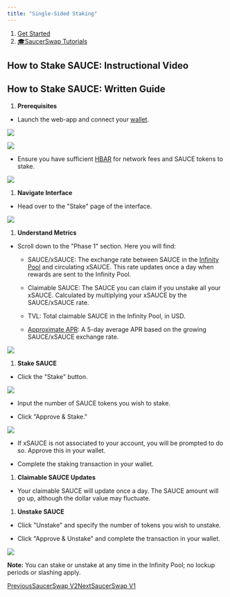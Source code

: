 ```yaml
---
title: "Single-Sided Staking"
---
```


1. [Get Started](/get-started)
2. [🎓SaucerSwap Tutorials](/get-started/saucerswap-tutorials)

## How to Stake SAUCE: Instructional Video

## How to Stake SAUCE: Written Guide

1. **Prerequisites**

* Launch the web-app and connect your [wallet](/get-started/hedera-guide/create-hedera-wallet).

![](/images/get-started/saucerswap-tutorials/files%2Fv0%2Fb%2Fgitbook-x-prod.appspot.com%2Fo%2Fspaces%252F5hXF6kx1TaOoCMAhLCv3%252Fuploads%252FtM3KPVclTUXsiGglf1QW%252FConnect%2520Wallet.png)

<Frame caption="HashPack was used in this example.">
  <img src="/images/get-started/saucerswap-tutorials/files%2Fv0%2Fb%2Fgitbook-x-prod.appspot.com%2Fo%2Fspaces%252F5hXF6kx1TaOoCMAhLCv3%252Fuploads%252FOemNNV6QmjyWDP1OztL0%252FConnect%2520Wallet%25202.png" />
</Frame>

* Ensure you have sufficient [HBAR](/get-started/hedera-guide/get-hbar) for network fees and SAUCE tokens to stake.

![](/images/get-started/saucerswap-tutorials/files%2Fv0%2Fb%2Fgitbook-x-prod.appspot.com%2Fo%2Fspaces%252F5hXF6kx1TaOoCMAhLCv3%252Fuploads%252FwelOQuWpsuR89dXi55F8%252FPortfolio%2520-%2520Tokens.png)

1. **Navigate Interface**

* Head over to the "Stake" page of the interface.

![](/images/get-started/saucerswap-tutorials/files%2Fv0%2Fb%2Fgitbook-x-prod.appspot.com%2Fo%2Fspaces%252F5hXF6kx1TaOoCMAhLCv3%252Fuploads%252Fr4jKM4gPlbcNGKz5eCnD%252FScreenshot%25202023-10-29%2520at%25206.04.40%25E2%2580%25AFPM.png)

1. **Understand Metrics**

* Scroll down to the "Phase 1" section. Here you will find:

  * SAUCE/xSAUCE: The exchange rate between SAUCE in the [Infinity Pool](/protocol/single-sided-staking) and circulating xSAUCE. This rate updates once a day when rewards are sent to the Infinity Pool.

  * Claimable SAUCE: The SAUCE you can claim if you unstake all your xSAUCE. Calculated by multiplying your xSAUCE by the SAUCE/xSAUCE rate.

  * TVL: Total claimable SAUCE in the Infinity Pool, in USD.

  * [Approximate APR](/protocol/single-sided-staking#calculating-apr): A 5-day average APR based on the growing SAUCE/xSAUCE exchange rate.

![](/images/get-started/saucerswap-tutorials/files%2Fv0%2Fb%2Fgitbook-x-prod.appspot.com%2Fo%2Fspaces%252F5hXF6kx1TaOoCMAhLCv3%252Fuploads%252FPkkNztXXIiL1hz9s3LLH%252FScreenshot%25202023-10-29%2520at%25206.07.41%25E2%2580%25AFPM.png)

1. **Stake SAUCE**

* Click the "Stake" button.

![](/images/get-started/saucerswap-tutorials/files%2Fv0%2Fb%2Fgitbook-x-prod.appspot.com%2Fo%2Fspaces%252F5hXF6kx1TaOoCMAhLCv3%252Fuploads%252FBl2sjJPgmkcbGotiKEPC%252FScreenshot%25202023-10-29%2520at%25206.08.59%25E2%2580%25AFPM.png)

* Input the number of SAUCE tokens you wish to stake.

* Click "Approve & Stake."

![](/images/get-started/saucerswap-tutorials/files%2Fv0%2Fb%2Fgitbook-x-prod.appspot.com%2Fo%2Fspaces%252F5hXF6kx1TaOoCMAhLCv3%252Fuploads%252FCOQt8s8A8wjwlvql3Lne%252FScreenshot%25202023-10-29%2520at%25206.10.28%25E2%2580%25AFPM.png)

* If xSAUCE is not associated to your account, you will be prompted to do so. Approve this in your wallet.

* Complete the staking transaction in your wallet.

1. **Claimable SAUCE Updates**

* Your claimable SAUCE will update once a day. The SAUCE amount will go up, although the dollar value may fluctuate.

1. **Unstake SAUCE**

* Click "Unstake" and specify the number of tokens you wish to unstake.

* Click "Approve & Unstake" and complete the transaction in your wallet.

![](/images/get-started/saucerswap-tutorials/files%2Fv0%2Fb%2Fgitbook-x-prod.appspot.com%2Fo%2Fspaces%252F5hXF6kx1TaOoCMAhLCv3%252Fuploads%252FDl6TAIWaYGn6ajnUK6BY%252FScreenshot%25202023-10-29%2520at%25206.13.29%25E2%2580%25AFPM.png)

**Note:** You can stake or unstake at any time in the Infinity Pool; no lockup periods or slashing apply.

[PreviousSaucerSwap V2](/get-started/saucerswap-tutorials/liquidity/saucerswap-v2)[NextSaucerSwap V1](/protocol/saucerswap-v1)
